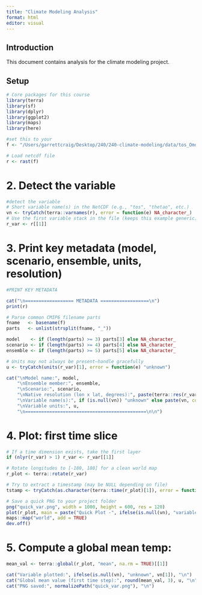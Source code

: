 ```yaml
---
title: "Climate Modeling Analysis"
format: html
editor: visual
---
```


## Introduction

This document contains analysis for the climate modeling project.

## Setup

```r
# Core packages for this course
library(terra)
library(sf)
library(dplyr)
library(ggplot2)
library(maps)
library(here)

#set this to your 
f <- "/Users/garrettcraig/Desktop/240/240-climate-modeling/data/tos_Omon_GFDL-ESM4_ssp585_r1i1p1f1_gr_201501-203412.nc"

# Load netcdf file
r <- rast(f)
```


# 2. Detect the variable

```r
#detect the variable
# Short variable name(s) in the NetCDF (e.g., "tos", "thetao", etc.)
vn <- tryCatch(terra::varnames(r), error = function(e) NA_character_)
# Use the first variable stack in the file (keeps this example generic)
r_var <- r[[1]]
```

# 3. Print key metadata (model, scenario, ensemble, units, resolution)
```r
#PRINT KEY METADATA

cat("\n================== METADATA ==================\n")
print(r)

# Parse common CMIP6 filename parts
fname   <- basename(f)
parts   <- unlist(strsplit(fname, "_"))

model    <- if (length(parts) >= 3) parts[3] else NA_character_
scenario <- if (length(parts) >= 4) parts[4] else NA_character_
ensemble <- if (length(parts) >= 5) parts[5] else NA_character_

# Units may not always be present—handle gracefully
u <- tryCatch(units(r_var)[1], error = function(e) "unknown")

cat("\nModel name:", model,
    "\nEnsemble member:", ensemble,
    "\nScenario:", scenario,
    "\nNative resolution (lon x lat, degrees):", paste(terra::res(r_var), collapse = " x "),
    "\nVariable name(s):", if (is.null(vn)) "unknown" else paste(vn, collapse = ", "),
    "\nVariable units:", u,
    "\n=============================================\n\n")
```
# 4. Plot: first time slice
```r
# If a time dimension exists, take the first layer
if (nlyr(r_var) > 1) r_var <- r_var[[1]]

# Rotate longitudes to [-180, 180] for a clean world map
r_plot <- terra::rotate(r_var)

# Try to extract a timestamp (may be NULL depending on file)
tstamp <- tryCatch(as.character(terra::time(r_plot)[1]), error = function(e) "")

# Save a quick PNG to your project folder
png("quick_var.png", width = 1000, height = 600, res = 120)
plot(r_plot, main = paste("Quick Plot -", ifelse(is.null(vn), "variable", vn[1]), tstamp))
maps::map("world", add = TRUE)
dev.off()
```

# 5. Compute a global mean temp:
```r
mean_val <- terra::global(r_plot, "mean", na.rm = TRUE)[[1]]

cat("Variable plotted:", ifelse(is.null(vn), "unknown", vn[1]), "\n")
cat("Global mean value (first time step):", round(mean_val, 3), u, "\n")
cat("PNG saved:", normalizePath("quick_var.png"), "\n")
```